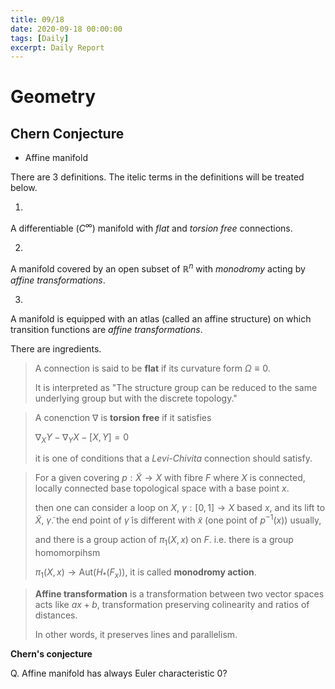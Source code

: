 ```yaml
---
title: 09/18
date: 2020-09-18 00:00:00
tags: [Daily]
excerpt: Daily Report
---
```


# Geometry

## Chern Conjecture

* Affine manifold

There are 3 definitions. The itelic terms in the definitions will be treated below.

1.

A differentiable ($C^\infty$) manifold with _flat_ and _torsion free_ connections.

2.

A manifold covered by an open subset of $\mathbb{R}^n$ with _monodromy_ acting by _affine transformations_. 

3.

A manifold is equipped with an atlas (called an affine structure) on which transition functions are _affine transformations_.

There are ingredients.

> A connection is said to be __flat__ if its curvature form $\Omega \equiv 0$. 
>
> It is interpreted as "The structure group can be reduced to the same underlying group but with the discrete topology."

> A conenction $\nabla$ is __torsion free__ if it satisfies
>
> $\nabla_X Y - \nabla_Y X - [X, Y] = 0$
>
> it is one of conditions that a _Levi-Chivita_ connection should satisfy.

> For a given covering $p: \tilde{X} \to X$ with fibre $F$ where $X$ is connected, locally connected base topological space with a base point $x$.
>
> then one can consider a loop on $X$, $\gamma : [0, 1] \to X$ based $x$, and its lift to $\tilde{X}$, $\tilde{\gamma}$. the end point of $\tilde{\gamma}$ is different with $\tilde{x}$ (one point of $p^{-1}(x)$) usually,
>
> and there is a group action of $\pi_1 (X, x)$ on $F$. i.e. there is a group homomorpihsm
>
> $\pi_1(X, x) \to \text{Aut}(H_*(F_x))$, it is called __monodromy action__.

> __Affine transformation__ is a transformation between two vector spaces acts like $ax + b$, transformation preserving colinearity and ratios of distances.
>
> In other words, it preserves lines and parallelism.

__Chern's conjecture__

Q. Affine manifold has always Euler characteristic $0$?